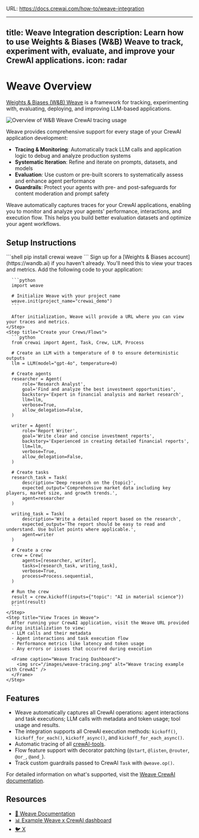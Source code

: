 URL: https://docs.crewai.com/how-to/weave-integration

---
title: Weave Integration
description: Learn how to use Weights & Biases (W&B) Weave to track, experiment with, evaluate, and improve your CrewAI applications.
icon: radar
---

# Weave Overview

[Weights & Biases (W&B) Weave](https://weave-docs.wandb.ai/) is a framework for tracking, experimenting with, evaluating, deploying, and improving LLM-based applications. 

![Overview of W&B Weave CrewAI tracing usage](/images/weave-tracing.gif)

Weave provides comprehensive support for every stage of your CrewAI application development:

- **Tracing & Monitoring**: Automatically track LLM calls and application logic to debug and analyze production systems
- **Systematic Iteration**: Refine and iterate on prompts, datasets, and models
- **Evaluation**: Use custom or pre-built scorers to systematically assess and enhance agent performance
- **Guardrails**: Protect your agents with pre- and post-safeguards for content moderation and prompt safety

Weave automatically captures traces for your CrewAI applications, enabling you to monitor and analyze your agents' performance, interactions, and execution flow. This helps you build better evaluation datasets and optimize your agent workflows.

## Setup Instructions

<Steps>
    <Step title="Install required packages">
      ```shell
      pip install crewai weave
      ```
    </Step>
    <Step title="Set up W&B Account">
      Sign up for a [Weights & Biases account](https://wandb.ai) if you haven't already. You'll need this to view your traces and metrics.
    </Step>
    <Step title="Initialize Weave in Your Application">
      Add the following code to your application:

      ```python
      import weave

      # Initialize Weave with your project name
      weave.init(project_name="crewai_demo")
      ```
      
      After initialization, Weave will provide a URL where you can view your traces and metrics.
    </Step>
    <Step title="Create your Crews/Flows">
      ```python
      from crewai import Agent, Task, Crew, LLM, Process

      # Create an LLM with a temperature of 0 to ensure deterministic outputs
      llm = LLM(model="gpt-4o", temperature=0)

      # Create agents
      researcher = Agent(
          role='Research Analyst',
          goal='Find and analyze the best investment opportunities',
          backstory='Expert in financial analysis and market research',
          llm=llm,
          verbose=True,
          allow_delegation=False,
      )

      writer = Agent(
          role='Report Writer',
          goal='Write clear and concise investment reports',
          backstory='Experienced in creating detailed financial reports',
          llm=llm,
          verbose=True,
          allow_delegation=False,
      )

      # Create tasks
      research_task = Task(
          description='Deep research on the {topic}',
          expected_output='Comprehensive market data including key players, market size, and growth trends.',
          agent=researcher
      )

      writing_task = Task(
          description='Write a detailed report based on the research',
          expected_output='The report should be easy to read and understand. Use bullet points where applicable.',
          agent=writer
      )

      # Create a crew
      crew = Crew(
          agents=[researcher, writer],
          tasks=[research_task, writing_task],
          verbose=True,
          process=Process.sequential,
      )

      # Run the crew
      result = crew.kickoff(inputs={"topic": "AI in material science"})
      print(result)
      ```
    </Step>
    <Step title="View Traces in Weave">
      After running your CrewAI application, visit the Weave URL provided during initialization to view:
      - LLM calls and their metadata
      - Agent interactions and task execution flow
      - Performance metrics like latency and token usage
      - Any errors or issues that occurred during execution

      <Frame caption="Weave Tracing Dashboard">
        <img src="/images/weave-tracing.png" alt="Weave tracing example with CrewAI" />
      </Frame>
    </Step>
</Steps>

## Features

- Weave automatically captures all CrewAI operations: agent interactions and task executions; LLM calls with metadata and token usage; tool usage and results.
- The integration supports all CrewAI execution methods: `kickoff()`, `kickoff_for_each()`, `kickoff_async()`, and `kickoff_for_each_async()`.
- Automatic tracing of all [crewAI-tools](https://github.com/crewAIInc/crewAI-tools).
- Flow feature support with decorator patching (`@start`, `@listen`, `@router`, `@or_`, `@and_`).
- Track custom guardrails passed to CrewAI `Task` with `@weave.op()`.

For detailed information on what's supported, visit the [Weave CrewAI documentation](https://weave-docs.wandb.ai/guides/integrations/crewai/#getting-started-with-flow).

## Resources

- [📘 Weave Documentation](https://weave-docs.wandb.ai)
- [📊 Example Weave x CrewAI dashboard](https://wandb.ai/ayut/crewai_demo/weave/traces?cols=%7B%22wb_run_id%22%3Afalse%2C%22attributes.weave.client_version%22%3Afalse%2C%22attributes.weave.os_name%22%3Afalse%2C%22attributes.weave.os_release%22%3Afalse%2C%22attributes.weave.os_version%22%3Afalse%2C%22attributes.weave.source%22%3Afalse%2C%22attributes.weave.sys_version%22%3Afalse%7D&peekPath=%2Fayut%2Fcrewai_demo%2Fcalls%2F0195c838-38cb-71a2-8a15-651ecddf9d89)
- [🐦 X](https://x.com/weave_wb)
